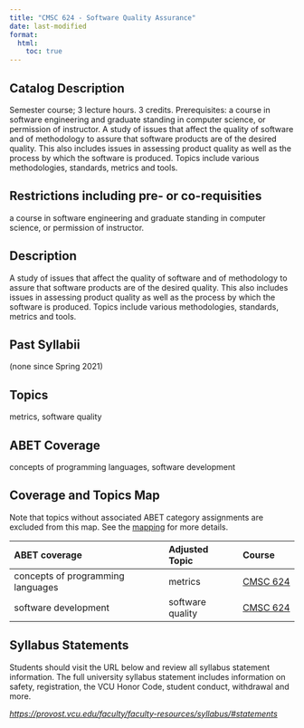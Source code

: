 ```yaml
---
title: "CMSC 624 - Software Quality Assurance"
date: last-modified
format:
  html:
    toc: true
---
```


## Catalog Description

Semester course; 3 lecture hours. 3 credits. Prerequisites: a course in software engineering and graduate standing in computer science, or permission of instructor. A study of issues that affect the quality of software and of methodology to assure that software products are of the desired quality. This also includes issues in assessing product quality as well as the process by which the software is produced. Topics include various methodologies, standards, metrics and tools.


## Restrictions including pre- or co-requisities
 
a course in software engineering and graduate standing in computer science, or permission of instructor.

## Description

A study of issues that affect the quality of software and of methodology to assure that software products are of the desired quality. This also includes issues in assessing product quality as well as the process by which the software is produced. Topics include various methodologies, standards, metrics and tools.

## Past Syllabii

(none since Spring 2021)

## Topics

metrics, software quality

## ABET Coverage

concepts of programming languages, software development

## Coverage and Topics Map

Note that topics without associated ABET category assignments are excluded from this map.  See the [mapping](https://docs.google.com/spreadsheets/d/1qrN3L7eRLsM-aVMHYaLQN-FMYtrTJf0_h6dLKlUdPkk/edit#gid=338318647) for more details.

ABET coverage                      Adjusted Topic    Course
---------------------------------  ----------------  ----------------------------------
concepts of programming languages  metrics           <a href='CMSC624.qmd'>CMSC 624</a>
software development               software quality  <a href='CMSC624.qmd'>CMSC 624</a>


## Syllabus Statements

Students should visit the URL below and review all syllabus statement information. The full university syllabus statement includes information on safety, registration, the VCU Honor Code, student conduct, withdrawal and more.

*<https://provost.vcu.edu/faculty/faculty-resources/syllabus/#statements>*


